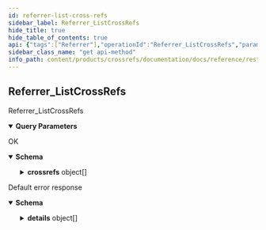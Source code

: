 ```yaml
---
id: referrer-list-cross-refs
sidebar_label: Referrer_ListCrossRefs
hide_title: true
hide_table_of_contents: true
api: {"tags":["Referrer"],"operationId":"Referrer_ListCrossRefs","parameters":[{"name":"pageSize","in":"query","description":"The maximum number of users to return. Server may return fewer users than requested.  The maximum page_size is 100 If unspecified, server will pick an appropriate default.","schema":{"type":"integer","format":"int32"}},{"name":"pageToken","in":"query","description":"The value returned from the previous call.","schema":{"type":"string"}},{"name":"filter.prefix","in":"query","description":"specifies the prefix of the CrossRefs name to search in","schema":{"type":"string"}},{"name":"filter.pendingOnly","in":"query","description":"if true only crossreferences with pendings are returned","schema":{"type":"boolean"}}],"responses":{"200":{"description":"OK","content":{"application/json":{"schema":{"type":"object","properties":{"crossrefs":{"type":"array","items":{"required":["name"],"type":"object","properties":{"name":{"type":"string","description":"The resource name of the crossref."},"root":{"type":"string","description":"root entity which generated the crossreference."},"etag":{"type":"string","description":"version control."},"verified":{"readOnly":true,"type":"boolean","description":"if verified, the crossreference has been generated by a trusty process or verified by an operator"},"operator":{"readOnly":true,"type":"string","description":"last operator which edited the crossreference"},"createTime":{"readOnly":true,"type":"string","description":"creation time","format":"date-time"},"updateTime":{"readOnly":true,"type":"string","description":"update time","format":"date-time"},"edges":{"type":"array","items":{"type":"object","properties":{"name":{"type":"string"},"state":{"type":"integer","format":"int32"}}},"description":"all edges of the crossreference"}}},"description":"The list of crossrefs."},"nextPageToken":{"type":"string","description":"A token to retrieve next page of results."}}}}}},"default":{"description":"Default error response","content":{"application/json":{"schema":{"type":"object","properties":{"code":{"type":"integer","description":"The status code, which should be an enum value of [google.rpc.Code][google.rpc.Code].","format":"int32"},"message":{"type":"string","description":"A developer-facing error message, which should be in English. Any user-facing error message should be localized and sent in the [google.rpc.Status.details][google.rpc.Status.details] field, or localized by the client."},"details":{"type":"array","items":{"type":"object","properties":{"@type":{"type":"string","description":"The type of the serialized message."}},"additionalProperties":true,"description":"Contains an arbitrary serialized message along with a @type that describes the type of the serialized message."},"description":"A list of messages that carry the error details.  There is a common set of message types for APIs to use."}},"description":"The `Status` type defines a logical error model that is suitable for different programming environments, including REST APIs and RPC APIs. It is used by [gRPC](https://github.com/grpc). Each `Status` message contains three pieces of data: error code, error message, and error details. You can find out more about this error model and how to work with it in the [API Design Guide](https://cloud.google.com/apis/design/errors)."}}}}},"description":"Referrer_ListCrossRefs","method":"get","path":"/v1alpha1/crossrefs","servers":[{"url":"https://crossrefs.animeapis.com"}],"info":{"title":"animeshon.crossrefs","version":"v1alpha1"},"postman":{"name":"Referrer List Cross Refs","description":{"type":"text/plain"},"url":{"path":["v1alpha1","crossrefs"],"host":["{{baseUrl}}"],"query":[{"disabled":false,"description":{"content":"The maximum number of users to return. Server may return fewer users than requested.  The maximum page_size is 100 If unspecified, server will pick an appropriate default.","type":"text/plain"},"key":"pageSize","value":""},{"disabled":false,"description":{"content":"The value returned from the previous call.","type":"text/plain"},"key":"pageToken","value":""},{"disabled":false,"description":{"content":"specifies the prefix of the CrossRefs name to search in","type":"text/plain"},"key":"filter.prefix","value":""},{"disabled":false,"description":{"content":"if true only crossreferences with pendings are returned","type":"text/plain"},"key":"filter.pendingOnly","value":""}],"variable":[]},"header":[{"key":"Accept","value":"application/json"}],"method":"GET"}}
sidebar_class_name: "get api-method"
info_path: content/products/crossrefs/documentation/docs/reference/rest/v1alpha1/animeshon-crossrefs
---
```



## Referrer_ListCrossRefs



Referrer_ListCrossRefs

<details style={{"marginBottom":"1rem"}} data-collapsed={false} open={true}><summary style={{}}><strong>Query Parameters</strong></summary><div><ul><ParamsItem className={"paramsItem"} param={{"name":"pageSize","in":"query","description":"The maximum number of users to return. Server may return fewer users than requested.  The maximum page_size is 100 If unspecified, server will pick an appropriate default.","schema":{"type":"integer","format":"int32"}}}></ParamsItem><ParamsItem className={"paramsItem"} param={{"name":"pageToken","in":"query","description":"The value returned from the previous call.","schema":{"type":"string"}}}></ParamsItem><ParamsItem className={"paramsItem"} param={{"name":"filter.prefix","in":"query","description":"specifies the prefix of the CrossRefs name to search in","schema":{"type":"string"}}}></ParamsItem><ParamsItem className={"paramsItem"} param={{"name":"filter.pendingOnly","in":"query","description":"if true only crossreferences with pendings are returned","schema":{"type":"boolean"}}}></ParamsItem></ul></div></details><div><ApiTabs><TabItem label={"200"} value={"200"}><div>

OK

</div><div><details style={{}} data-collapsed={false} open={true}><summary style={{"textAlign":"left"}}><strong>Schema</strong></summary><div style={{"textAlign":"left","marginLeft":"1rem"}}></div><ul style={{"marginLeft":"1rem"}}><SchemaItem collapsible={true} className={"schemaItem"}><details style={{}}><summary style={{}}><strong>crossrefs</strong><span style={{"opacity":"0.6"}}> object[]</span></summary><div style={{"marginLeft":"1rem"}}><div style={{"marginTop":".5rem","marginBottom":".5rem"}}>

The list of crossrefs.

</div><ul><SchemaItem collapsible={false} name={"name"} required={true} schemaDescription={"The resource name of the crossref."} schemaName={"string"} qualifierMessage={undefined}></SchemaItem><SchemaItem collapsible={false} name={"root"} required={false} schemaDescription={"root entity which generated the crossreference."} schemaName={"string"} qualifierMessage={undefined}></SchemaItem><SchemaItem collapsible={false} name={"etag"} required={false} schemaDescription={"version control."} schemaName={"string"} qualifierMessage={undefined}></SchemaItem><SchemaItem collapsible={false} name={"verified"} required={false} schemaDescription={"if verified, the crossreference has been generated by a trusty process or verified by an operator"} schemaName={"boolean"} qualifierMessage={undefined}></SchemaItem><SchemaItem collapsible={false} name={"operator"} required={false} schemaDescription={"last operator which edited the crossreference"} schemaName={"string"} qualifierMessage={undefined}></SchemaItem><SchemaItem collapsible={false} name={"createTime"} required={false} schemaDescription={"creation time"} schemaName={"date-time"} qualifierMessage={undefined}></SchemaItem><SchemaItem collapsible={false} name={"updateTime"} required={false} schemaDescription={"update time"} schemaName={"date-time"} qualifierMessage={undefined}></SchemaItem><SchemaItem collapsible={true} className={"schemaItem"}><details style={{}}><summary style={{}}><strong>edges</strong><span style={{"opacity":"0.6"}}> object[]</span></summary><div style={{"marginLeft":"1rem"}}><div style={{"marginTop":".5rem","marginBottom":".5rem"}}>

all edges of the crossreference

</div><ul><SchemaItem collapsible={false} name={"name"} required={false} schemaDescription={undefined} schemaName={"string"} qualifierMessage={undefined}></SchemaItem><SchemaItem collapsible={false} name={"state"} required={false} schemaDescription={undefined} schemaName={"int32"} qualifierMessage={undefined}></SchemaItem></ul></div></details></SchemaItem></ul></div></details></SchemaItem><SchemaItem collapsible={false} name={"nextPageToken"} required={false} schemaDescription={"A token to retrieve next page of results."} schemaName={"string"} qualifierMessage={undefined}></SchemaItem></ul></details></div></TabItem><TabItem label={"default"} value={"default"}><div>

Default error response

</div><div><details style={{}} data-collapsed={false} open={true}><summary style={{"textAlign":"left"}}><strong>Schema</strong></summary><div style={{"textAlign":"left","marginLeft":"1rem"}}></div><ul style={{"marginLeft":"1rem"}}><SchemaItem collapsible={false} name={"code"} required={false} schemaDescription={"The status code, which should be an enum value of [google.rpc.Code][google.rpc.Code]."} schemaName={"int32"} qualifierMessage={undefined}></SchemaItem><SchemaItem collapsible={false} name={"message"} required={false} schemaDescription={"A developer-facing error message, which should be in English. Any user-facing error message should be localized and sent in the [google.rpc.Status.details][google.rpc.Status.details] field, or localized by the client."} schemaName={"string"} qualifierMessage={undefined}></SchemaItem><SchemaItem collapsible={true} className={"schemaItem"}><details style={{}}><summary style={{}}><strong>details</strong><span style={{"opacity":"0.6"}}> object[]</span></summary><div style={{"marginLeft":"1rem"}}><div style={{"marginTop":".5rem","marginBottom":".5rem"}}>

A list of messages that carry the error details.  There is a common set of message types for APIs to use.

</div><ul><SchemaItem collapsible={false} name={"@type"} required={false} schemaDescription={"The type of the serialized message."} schemaName={"string"} qualifierMessage={undefined}></SchemaItem></ul></div></details></SchemaItem></ul></details></div></TabItem></ApiTabs></div>
      